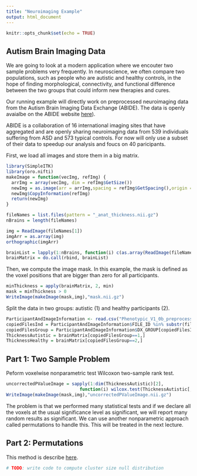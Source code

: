 ```yaml
---
title: "Neuroimaging Example"
output: html_document
---
```


```r
knitr::opts_chunk$set(echo = TRUE)
```

## Autism Brain Imaging Data

We are going to look at a modern application where we encouter two sample problems very frequently. In neuroscience, we often compare two populations, such as people who are autistic and healthy controls, in the hope of finding morphological, connectivity, and functional difference between the two groups that could inform new therapies and cures.

Our running example will directly work on preprocessed neuroimaging data from the Autism Brain Imaging Data Exchange (ABIDE). 
The data is openly avaialbe on the ABIDE website [here](http://preprocessed-connectomes-project.org/abide/)).

ABIDE is a collaboration of 16 international imaging sites that have aggregated and are openly sharing neuroimaging data from 539 individuals suffering from ASD and 573 typical controls. For now will only use a subset of their data to speedup our analysis and foucs on 40 paricipants.

First, we load all images and store them in a big matrix.

```r

library(SimpleITK)
library(oro.nifti)
makeImage = function(vecImg, refImg) {
  arrImg = array(vecImg, dim = refImg$GetSize())
  newImg = as.image(arr = arrImg,spacing = refImg$GetSpacing(),origin = refImg$GetOrigin())
  newImg$CopyInformation(refImg)
  return(newImg)
}

fileNames = list.files(pattern = "_anat_thickness.nii.gz")
nBrains = length(fileNames)

img = ReadImage(fileNames[1])
imgArr = as.array(img)
orthographic(imgArr)

brainList = lapply(1:nBrains, function(i) c(as.array(ReadImage(fileNames[i]))))
brainMatrix = do.call(rbind, brainList)
```

Then, we compute the image mask. In this example, the mask is defined as the voxel positions that are bigger than zero for all participants.

```r
minThickness = apply(brainMatrix, 2, min)
mask = minThickness > 0
WriteImage(makeImage(mask,img),"mask.nii.gz")
```

Split the data in two groups: autistic (1) and healthy participants (2).

```r
ParticipantAndImageInformation <- read.csv("Phenotypic_V1_0b_preprocessed1.csv", header=TRUE)
copiedFilesInd = ParticipantAndImageInformation$FILE_ID %in% substr(fileNames,1,16)
copiedFilesGroup = ParticipantAndImageInformation$DX_GROUP[copiedFilesInd]
ThicknessAutistic = brainMatrix[copiedFilesGroup==1,]
ThicknessHealthy = brainMatrix[copiedFilesGroup==2,]
```

## Part 1: Two Sample Problem

Peform voxelwise nonparametric test Wilcoxon two-sample rank test.

```r
uncorrectedPValueImage = sapply(1:dim(ThicknessAutistic)[2], 
                            function(i) wilcox.test(ThicknessAutistic[,i],ThicknessHealthy[,i],alternative = "two.sided")$p.value)
WriteImage(makeImage(mask,img),"uncorrectedPValueImage.nii.gz")
```

The problem is that we performed many statistical tests and if we declare all the voxels at the usual significance level as significant, we will report many random results as significant. We can use another nonparametric approach called permutations to handle this. This will be treated in the next lecture.

## Part 2: Permutations

This method is describe [here](http://www.fil.ion.ucl.ac.uk/spm/doc/papers/NicholsHolmes.pdf).

```r
# TODO: write code to compute cluster size null distribution
```
